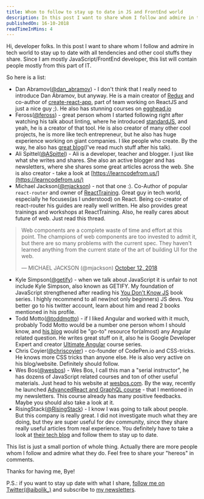 ```yaml
---
title: Whom to follow to stay up to date in JS and FrontEnd world
description: In this post I want to share whom I follow and admire in tech world to stay up to date with all tendencies and other cool stuffs they share. Since I am mostly JavaScript/FrontEnd developer, this list will contain people mostly from this part of IT.
publishedOn: 16-10-2018
readTimeInMins: 4
---
```


Hi, developer folks. In this post I want to share whom I follow and admire in tech world to stay up to date with all tendencies and other cool stuffs they share. Since I am mostly JavaScript/FrontEnd developer, this list will contain people mostly from this part of IT.

So here is a list:

- Dan Abramov([@dan_abramov](http://twitter.com/dan_abramov)) - I don't think that I really need to introduce Dan Abramov, but anyway. He is a main creator of [Redux](https://redux.js.org) and co-author of [create-react-app](https://github.com/facebook/create-react-app), part of team working on ReactJS and just a nice guy ;). He also has stunning courses on [egghead.io](https://egghead.io/instructors/dan-abramov)
- Feross([@feross](https://twitter.com/feross)) - great person whom I started following right after watching his talk about linting, where he introduced [standardJS](https://standardjs.com/), and yeah, he is a creator of that tool. He is also creator of many other cool projects, he is more like tech entrepreneur, but he also has huge experience working on giant companies. I like people who create. By the way, he also has [great blog](https://feross.org/)(I've read much stuff after his talk).
- Ali Spittel([@ASpittel](https://twitter.com/ASpittel)) - Ali is a developer, teacher and blogger. I just like what she writes and shares. She also an active blogger and has newsletters, where she shares some great articles across the web. She is also creator - take a look at [https://learncodefrom.us/](https://learncodefrom.us/)
- Michael Jackson([@mjackson](https://twitter.com/mjackson)) - not that one :). Co-Author of popular `react-router` and owner of [ReactTraining](https://reacttraining.com/). Great guy in tech world, especially he focuses(as I understood) on React. Being co-creator of react-router his guides are really well written. He also provides great trainings and workshops at ReactTraining. Also, he really cares about future of web. Just read this thread.

<blockquote class="twitter-tweet" data-lang="en"><p lang="en" dir="ltr">Web components are a complete waste of time and effort at this point. The champions of web components are too invested to admit it, but there are so many problems with the current spec. They haven&#39;t learned anything from the current state of the art of building UI for the web.</p>&mdash; MICHAEL JACKSON (@mjackson) <a href="https://twitter.com/mjackson/status/1050594839127973896?ref_src=twsrc%5Etfw">October 12, 2018</a></blockquote>
<script async src="https://platform.twitter.com/widgets.js" charset="utf-8"></script>


- Kyle Simpson([@getify](https://twitter.com/getify)) - when we talk about JavaScript it is unfair to not include Kyle Simpson, also known as GETIFY. My foundation of JavaScript strengthened after reading his [You Don't Know JS](https://github.com/getify/You-Dont-Know-JS) book series. I highly recommend to all new(not only beginners) JS devs. You better go to his twitter account, learn about him and read 2 books mentioned in his profile.
- Todd Motto([@toddmotto](https://twitter.com/toddmotto)) - if I liked Angular and worked with it much, probably Todd Motto would be a number one person whom I should know, and [his blog](https://toddmotto.com/) would be "go-to" resource for(almost) any Angular related question. He writes great stuff on it, also he is Google Developer Expert and creator [Ultimate Angular](https://ultimateangular.com/) course series.
- Chris Coyier([@chriscoyier](https://twitter.com/chriscoyier)) - co-founder of CodePen.io and CSS-tricks. He knows more CSS tricks than anyone else. He is also very active on his blog/website. Definitely should follow.
- Wes Bos([@wesbos](https://twitter.com/wesbos)) - Wes Bos, I call this man a "serial instructor", he has dozens of JavaScript related courses and ton of other useful materials. Just head to his website at [wesbos.com](https://wesbos.com/). By the way, recently he launched [AdvancedReact and GraphQL course](https://advancedreact.com/) - that I mentioned in my newsletters. This course already has many positive feedbacks. Maybe you should also take a look at it.
- RisingStack([@RisingStack](https://twitter.com/RisingStack)) - I know I was going to talk about people. But this company is really great. I did not investigate much what they are doing, but they are super useful for dev community, since they share really useful articles from real experience. You definitely have to take a look at [their tech blog](https://blog.risingstack.com/) and follow them to stay up to date.

This list is just a small portion of whole thing. Actually there are more people whom I follow and admire what they do. Feel free to share your "hereos" in comments.

Thanks for having me, Bye!

P.S.: if you want to stay up date with what I share, [follow me on Twitter(@aibolik_)](https://twitter.com/aibolik_) and subscribe to [my newsletters](https://aibolik.com/).
